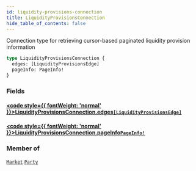 ```yaml
---
id: liquidity-provisions-connection
title: LiquidityProvisionsConnection
hide_table_of_contents: false
---
```








Connection type for retrieving cursor-based paginated liquidity provision information

```graphql
type LiquidityProvisionsConnection {
  edges: [LiquidityProvisionsEdge]
  pageInfo: PageInfo!
}
```


### Fields

#### [<code style={{ fontWeight: 'normal' }}>LiquidityProvisionsConnection.<b>edges</b></code>](#)<Bullet />[`[LiquidityProvisionsEdge]`](/docs/testnet/graphql/objects/liquidity-provisions-edge) <Badge class="secondary" text="list"/> <Badge class="secondary" text="object"/>
> 
> 

#### [<code style={{ fontWeight: 'normal' }}>LiquidityProvisionsConnection.<b>pageInfo</b></code>](#)<Bullet />[`PageInfo!`](/docs/testnet/graphql/objects/page-info) <Badge class="secondary" text="non-null"/> <Badge class="secondary" text="object"/>
> 
> 



### Member of

[`Market`](/docs/testnet/graphql/objects/market)  <Badge class="secondary" text="object"/><Bullet />[`Party`](/docs/testnet/graphql/objects/party)  <Badge class="secondary" text="object"/>



